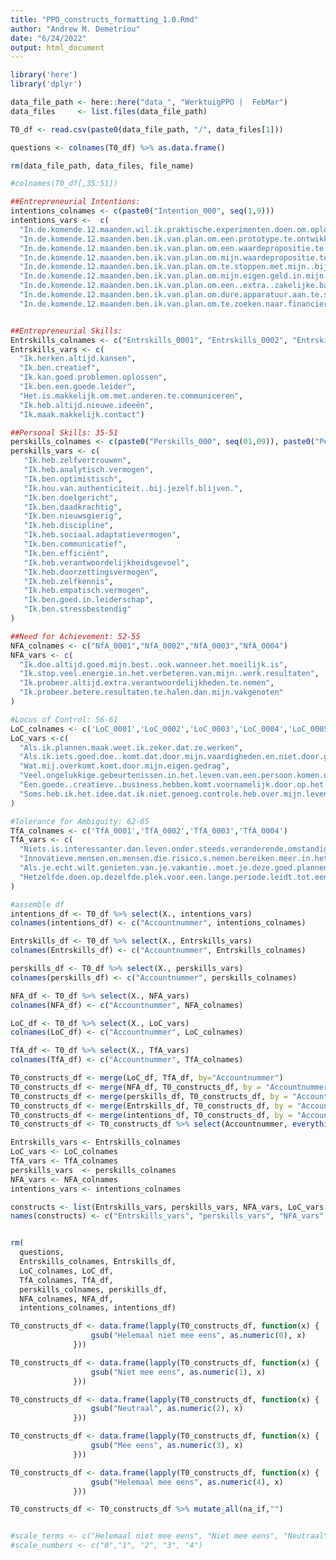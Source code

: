 ```yaml
---
title: "PPO_constructs_formatting_1.0.Rmd"
author: "Andrew M. Demetriou"
date: "6/24/2022"
output: html_document
---
```


```r
library('here')
library('dplyr')
```

```r
data_file_path <- here::here("data_", "WerktuigPPO |  FebMar")
data_files     <- list.files(data_file_path)

T0_df <- read.csv(paste0(data_file_path, "/", data_files[1]))

questions <- colnames(T0_df) %>% as.data.frame()

rm(data_file_path, data_files, file_name)
```

```r
#colnames(T0_df[,35:51])

##Entrepreneurial Intentions:
intentions_colnames <- c(paste0("Intention_000", seq(1,9)))
intentions_vars <-  c(
  "In.de.komende.12.maanden.wil.ik.praktische.experimenten.doen.om.oplossingen.te.bedenken.voor.mijn.klanten.en.opdrachtgevers...",
  "In.de.komende.12.maanden.ben.ik.van.plan.om.een.prototype.te.ontwikkelen.voor.een.product.of.dienst...",
  "In.de.komende.12.maanden.ben.ik.van.plan.om.een.waardepropositie.te.ontwikkelen...",
  "In.de.komende.12.maanden.ben.ik.van.plan.om.mijn.waardepropositie.te.testen.in.de.markt...",
  "In.de.komende.12.maanden.ben.ik.van.plan.om.te.stoppen.met.mijn..bij.baan.of.veel.minder.tijd.aan.mijn..bij.baan.te.spenderen..zodat.ik.me.kan.focussen.op.mijn.onderneming...",
  "In.de.komende.12.maanden.ben.ik.van.plan.om.mijn.eigen.geld.in.mijn.onderneming.te.investeren...",
  "In.de.komende.12.maanden.ben.ik.van.plan.om.een..extra..zakelijke.bankrekening.te.openen.....",
  "In.de.komende.12.maanden.ben.ik.van.plan.om.dure.apparatuur.aan.te.schaffen.voor.mijn.onderneming.....",
  "In.de.komende.12.maanden.ben.ik.van.plan.om.te.zoeken.naar.financiering.voor.mijn.plannen......")


##Entrepreneurial Skills:
Entrskills_colnames <- c("Entrskills_0001", "Entrskills_0002", "Entrskills_0003", "Entrskills_0004", "Entrskills_0005", "Entrskills_0006", "Entrskills_0007")
Entrskills_vars <- c(
  "Ik.herken.altijd.kansen",
  "Ik.ben.creatief",
  "Ik.kan.goed.problemen.oplossen",
  "Ik.ben.een.goede.leider",
  "Het.is.makkelijk.om.met.anderen.te.communiceren", 
  "Ik.heb.altijd.nieuwe.ideeën",
  "Ik.maak.makkelijk.contact")

##Personal Skills: 35-51
perskills_colnames <- c(paste0("Perskills_000", seq(01,09)), paste0("Perskills_00", seq(10,17)))
perskills_vars <- c(
   "Ik.heb.zelfvertrouwen",
   "Ik.heb.analytisch.vermogen",
   "Ik.ben.optimistisch",
   "Ik.hou.van.authenticiteit..bij.jezelf.blijven.",
   "Ik.ben.doelgericht",
   "Ik.ben.daadkrachtig",
   "Ik.ben.nieuwsgierig",
   "Ik.heb.discipline",
   "Ik.heb.sociaal.adaptatievermogen",
   "Ik.ben.communicatief",
   "Ik.ben.efficiënt",
   "Ik.heb.verantwoordelijkheidsgevoel",
   "Ik.heb.doorzettingsvermogen",
   "Ik.heb.zelfkennis",
   "Ik.heb.empatisch.vermogen", 
   "Ik.ben.goed.in.leiderschap",
   "Ik.ben.stressbestendig"
)

##Need for Achievement: 52-55
NFA_colnames <- c("NfA_0001","NfA_0002","NfA_0003","NfA_0004")
NFA_vars <- c(
  "Ik.doe.altijd.goed.mijn.best..ook.wanneer.het.moeilijk.is",
  "Ik.stop.veel.energie.in.het.verbeteren.van.mijn..werk.resultaten",
  "Ik.probeer.altijd.extra.verantwoordelijkheden.te.nemen",
  "Ik.probeer.betere.resultaten.te.halen.dan.mijn.vakgenoten"
)

#Locus of Control: 56-61
LoC_colnames <- c('LoC_0001','LoC_0002','LoC_0003','LoC_0004','LoC_0005','LoC_0006')
LoC_vars <-c(
  "Als.ik.plannen.maak.weet.ik.zeker.dat.ze.werken",
  "Als.ik.iets.goed.doe..komt.dat.door.mijn.vaardigheden.en.niet.door.geluk",
  "Wat.mij.overkomt.komt.door.mijn.eigen.gedrag",
  "Veel.ongelukkige.gebeurtenissen.in.het.leven.van.een.persoon.komen.door.pech.",
  "Een.goede..creatieve..business.hebben.komt.voornamelijk.door.op.het.juiste.moment.op.de.juiste.plek.te.zijn",
  "Soms.heb.ik.het.idee.dat.ik.niet.genoeg.controle.heb.over.mijn.leven"
)

#Tolerance for Ambiguity: 62-65
TfA_colnames <- c('TfA_0001','TfA_0002','TfA_0003','TfA_0004')
TfA_vars <- c(
  "Niets.is.interessanter.dan.leven.onder.steeds.veranderende.omstandigheden",
  "Innovatieve.mensen.en.mensen.die.risico.s.nemen.bereiken.meer.in.het.leven.dan.geordende.mensen",
  "Als.je.echt.wilt.genieten.van.je.vakantie..moet.je.deze.goed.plannen",
  "Hetzelfde.doen.op.dezelfde.plek.voor.een.lange.periode.leidt.tot.een.gelukkig.leven"
)
```

```r
#assemble df
intentions_df <- T0_df %>% select(X., intentions_vars)
colnames(intentions_df) <- c("Accountnummer", intentions_colnames)

Entrskills_df <- T0_df %>% select(X., Entrskills_vars)
colnames(Entrskills_df) <- c("Accountnummer", Entrskills_colnames)

perskills_df <- T0_df %>% select(X., perskills_vars)
colnames(perskills_df) <- c("Accountnummer", perskills_colnames)

NFA_df <- T0_df %>% select(X., NFA_vars)
colnames(NFA_df) <- c("Accountnummer", NFA_colnames)

LoC_df <- T0_df %>% select(X., LoC_vars)
colnames(LoC_df) <- c("Accountnummer", LoC_colnames)

TfA_df <- T0_df %>% select(X., TfA_vars)
colnames(TfA_df) <- c("Accountnummer", TfA_colnames)

T0_constructs_df <- merge(LoC_df, TfA_df, by="Accountnummer")
T0_constructs_df <- merge(NFA_df, T0_constructs_df, by = "Accountnummer")
T0_constructs_df <- merge(perskills_df, T0_constructs_df, by = "Accountnummer")
T0_constructs_df <- merge(Entrskills_df, T0_constructs_df, by = "Accountnummer")
T0_constructs_df <- merge(intentions_df, T0_constructs_df, by = "Accountnummer")
T0_constructs_df <- T0_constructs_df %>% select(Accountnummer, everything())

Entrskills_vars <- Entrskills_colnames
LoC_vars <- LoC_colnames
TfA_vars <- TfA_colnames
perskills_vars  <- perskills_colnames
NFA_vars <- NFA_colnames
intentions_vars <- intentions_colnames

constructs <- list(Entrskills_vars, perskills_vars, NFA_vars, LoC_vars, TfA_vars)
names(constructs) <- c("Entrskills_vars", "perskills_vars", "NFA_vars", "LoC_vars", "TfA_vars")


rm(
  questions,
  Entrskills_colnames, Entrskills_df,
  LoC_colnames, LoC_df,
  TfA_colnames, TfA_df,
  perskills_colnames, perskills_df, 
  NFA_colnames, NFA_df,
  intentions_colnames, intentions_df)
``` 

```r
T0_constructs_df <- data.frame(lapply(T0_constructs_df, function(x) {
                  gsub("Helemaal niet mee eens", as.numeric(0), x)
              }))

T0_constructs_df <- data.frame(lapply(T0_constructs_df, function(x) {
                  gsub("Niet mee eens", as.numeric(1), x)
              }))

T0_constructs_df <- data.frame(lapply(T0_constructs_df, function(x) {
                  gsub("Neutraal", as.numeric(2), x)
              }))

T0_constructs_df <- data.frame(lapply(T0_constructs_df, function(x) {
                  gsub("Mee eens", as.numeric(3), x)
              }))

T0_constructs_df <- data.frame(lapply(T0_constructs_df, function(x) {
                  gsub("Helemaal mee eens", as.numeric(4), x)
              }))

T0_constructs_df <- T0_constructs_df %>% mutate_all(na_if,"")


#scale_terms <- c("Helemaal niet mee eens", "Niet mee eens", "Neutraal", "Mee eens", "Heel erg mee eens")
#scale_numbers <- c("0","1", "2", "3", "4")
```